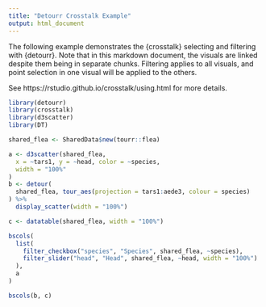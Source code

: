 ```yaml
---
title: "Detourr Crosstalk Example"
output: html_document
---
```


The following example demonstrates the {crosstalk} selecting and filtering with
{detourr}. Note that in this markdown document, the visuals are linked despite
them being in separate chunks. Filtering applies to all visuals, and point 
selection in one visual will be applied to the others.

See https://rstudio.github.io/crosstalk/using.html for more details.

```r
library(detourr)
library(crosstalk)
library(d3scatter)
library(DT)

shared_flea <- SharedData$new(tourr::flea)

a <- d3scatter(shared_flea,
  x = ~tars1, y = ~head, color = ~species,
  width = "100%"
)
b <- detour(
  shared_flea, tour_aes(projection = tars1:aede3, colour = species)
) %>%
  display_scatter(width = "100%")

c <- datatable(shared_flea, width = "100%")

bscols(
  list(
    filter_checkbox("species", "Species", shared_flea, ~species),
    filter_slider("head", "Head", shared_flea, ~head, width = "100%")
  ),
  a
)
```

```r
bscols(b, c)
```
